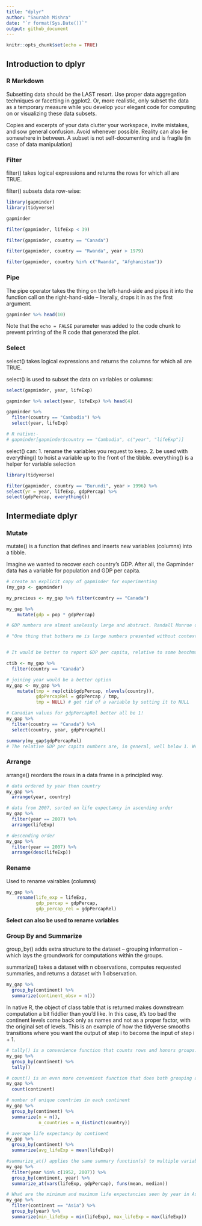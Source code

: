 ```yaml
---
title: "dplyr"
author: "Saurabh Mishra"
date: "`r format(Sys.Date())`"
output: github_document
---
```


```r
knitr::opts_chunk$set(echo = TRUE)
```

## Introduction to dplyr

### R Markdown

Subsetting data should be the LAST resort. Use proper data aggregation techniques or facetting in ggplot2. Or, more realistic, only subset the data as a temporary measure while you develop your elegant code for computing on or visualizing these data subsets.

Copies and excerpts of your data clutter your workspace, invite mistakes, and sow general confusion. Avoid whenever possible. Reality can also lie somewhere in between. A subset is not self-documenting and is fragile (in case of data manipulation)


### Filter 

filter() takes logical expressions and returns the rows for which all are TRUE.

filter() subsets data row-wise:

```r

library(gapminder)
library(tidyverse)

gapminder

filter(gapminder, lifeExp < 39)

filter(gapminder, country == "Canada")

filter(gapminder, country == "Rwanda", year > 1979)

filter(gapminder, country %in% c("Rwanda", "Afghanistan"))

```


### Pipe

The pipe operator takes the thing on the left-hand-side and pipes it into the function call on the right-hand-side – literally, drops it in as the first argument.

```r

gapminder %>% head(10)

```

Note that the `echo = FALSE` parameter was added to the code chunk to prevent printing of the R code that generated the plot.


### Select

select() takes logical expressions and returns the columns for which all are TRUE.

select() is used to subset the data on variables or columns:

```r

select(gapminder, year, lifeExp)

gapminder %>% select(year, lifeExp) %>% head(4)

gapminder %>%
  filter(country == "Cambodia") %>%
  select(year, lifeExp)

# R native:-
# gapminder[gapminder$country == "Cambodia", c("year", "lifeExp")]
```

select() can: 
1. rename the variables you request to keep.
2. be used with everything() to hoist a variable up to the front of the tibble.    everything() is a helper for variable selection 

```r

library(tidyverse)

filter(gapminder, country == "Burundi", year > 1996) %>% 
select(yr = year, lifeExp, gdpPercap) %>% 
select(gdpPercap, everything())

```


## Intermediate dplyr

### Mutate

mutate() is a function that defines and inserts new variables (columns) into a tibble. 

Imagine we wanted to recover each country’s GDP. After all, the Gapminder data has a variable for population and GDP per capita. 

```r
# create an explicit copy of gapminder for experimenting
(my_gap <- gapminder)

my_precious <- my_gap %>% filter(country == "Canada")

my_gap %>%
    mutate(gdp = pop * gdpPercap)

# GDP numbers are almost uselessly large and abstract. Randall Munroe of xkcd:

# "One thing that bothers me is large numbers presented without context… ‘If I added a zero to this number, would the sentence containing it mean something different to me?’ If the answer is ‘no,’ maybe the number has no business being in the sentence in the first place."


# It would be better to report GDP per capita, relative to some benchmark country. Taking Canada:

ctib <- my_gap %>%
  filter(country == "Canada")

# joining year would be a better option
my_gap <- my_gap %>%
    mutate(tmp = rep(ctib$gdpPercap, nlevels(country)),
           gdpPercapRel = gdpPercap / tmp,
           tmp = NULL) # get rid of a variable by setting it to NULL

# Canadian values for gdpPercapRel better all be 1!
my_gap %>% 
  filter(country == "Canada") %>% 
  select(country, year, gdpPercapRel)

summary(my_gap$gdpPercapRel)
# The relative GDP per capita numbers are, in general, well below 1. We see that most of the countries covered by this dataset have substantially lower GDP per capita, relative to Canada, across the entire time period.
```


### Arrange

arrange() reorders the rows in a data frame in a principled way.

```r

# data ordered by year then country
my_gap %>%
  arrange(year, country)

# data from 2007, sorted on life expectancy in ascending order
my_gap %>%
  filter(year == 2007) %>%
  arrange(lifeExp)

# descending order
my_gap %>%
  filter(year == 2007) %>%
  arrange(desc(lifeExp))
```


### Rename

Used to rename vairables (columns)

```r

my_gap %>%
    rename(life_exp = lifeExp,
           gdp_percap = gdpPercap,
           gdp_percap_rel = gdpPercapRel)

```

**Select can also be used to rename variables**


### Group By and Summarize

group_by() adds extra structure to the dataset – grouping information – which lays the groundwork for computations within the groups.

summarize() takes a dataset with n observations, computes requested summaries, and returns a dataset with 1 observation.

```r
my_gap %>%
  group_by(continent) %>%
  summarize(continent_obsv = n())
```

In native R, the object of class table that is returned makes downstream computation a bit fiddlier than you’d like. In this case, it’s too bad the continent levels come back only as names and not as a proper factor, with the original set of levels. This is an example of how the tidyverse smooths transitions where you want the output of step i to become the input of step i + 1.

```r

# tally() is a convenience function that counts rows and honors groups.
my_gap %>%
  group_by(continent) %>%
  tally()

# count() is an even more convenient function that does both grouping and counting.
my_gap %>% 
  count(continent)

```

```r

# number of unique countries in each continent
my_gap %>%
  group_by(continent) %>%
  summarize(n = n(),
            n_countries = n_distinct(country))

# average life expectancy by continent
my_gap %>%
  group_by(continent) %>%
  summarize(avg_lifeExp = mean(lifeExp))

#summarize_at() applies the same summary function(s) to multiple variables. Let’s compute average and median life expectancy and GDP per capita by continent by year … but only for 1952 and 2007.
my_gap %>%
  filter(year %in% c(1952, 2007)) %>%
  group_by(continent, year) %>%
  summarize_at(vars(lifeExp, gdpPercap), funs(mean, median))

# What are the minimum and maximum life expectancies seen by year in Asia
my_gap %>%
  filter(continent == "Asia") %>%
  group_by(year) %>%
  summarize(min_lifeExp = min(lifeExp), max_lifeExp = max(lifeExp))
```

